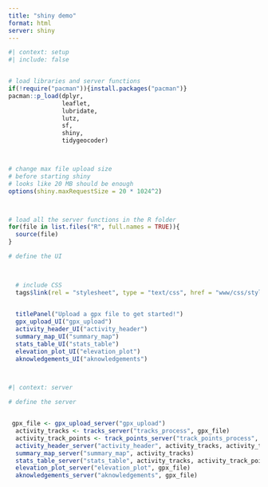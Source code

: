```yaml
---
title: "shiny demo"
format: html
server: shiny
---
```



```r
#| context: setup
#| include: false


# load libraries and server functions
if(!require("pacman")){install.packages("pacman")}
pacman::p_load(dplyr,
               leaflet,
               lubridate,
               lutz,
               sf,
               shiny,
               tidygeocoder)



# change max file upload size
# before starting shiny
# looks like 20 MB should be enough
options(shiny.maxRequestSize = 20 * 1024^2)



# load all the server functions in the R folder
for(file in list.files("R", full.names = TRUE)){
  source(file)
}


```

```r
# define the UI


  
  # include CSS
  tags$link(rel = "stylesheet", type = "text/css", href = "www/css/styles.css")
  

  titlePanel("Upload a gpx file to get started!")
  gpx_upload_UI("gpx_upload")
  activity_header_UI("activity_header")
  summary_map_UI("summary_map")
  stats_table_UI("stats_table")
  elevation_plot_UI("elevation_plot")
  aknowledgements_UI("aknowledgements")
  



```

```r
#| context: server

# define the server


 gpx_file <- gpx_upload_server("gpx_upload")
  activity_tracks <- tracks_server("tracks_process", gpx_file)
  activity_track_points <- track_points_server("track_points_process", gpx_file)
  activity_header_server("activity_header", activity_tracks, activity_track_points)
  summary_map_server("summary_map", activity_tracks)
  stats_table_server("stats_table", activity_tracks, activity_track_points)
  elevation_plot_server("elevation_plot", gpx_file)
  aknowledgements_server("aknowledgements", gpx_file)




```

